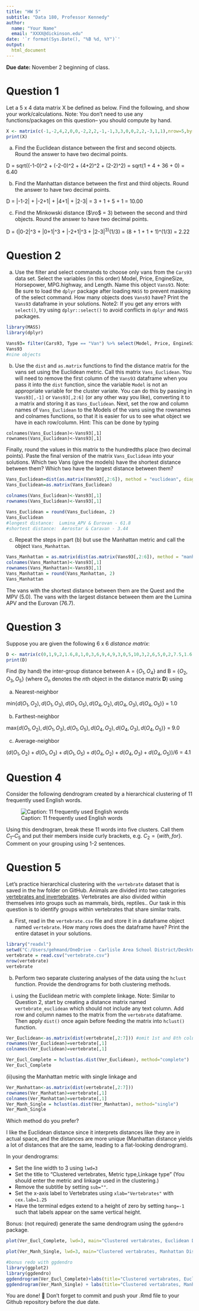 ```yaml
---
title: "HW 5"
subtitle: "Data 180, Professor Kennedy"
author: 
  name: "Your Name"
  email: "XXXX@dickinson.edu"
date: '`r format(Sys.Date(), "%B %d, %Y")`'
output: 
  html_document
---
```


**Due date:** November 2 beginning of class.

# Question 1
Let a 5 x 4 data matrix X be defined as below. Find the following, and show your work/calculations. Note: You don't need to use any functions/packages on this question-- you should compute by hand.

```r
X <- matrix(c(-1,-2,4,2,0,0,-2,2,2,-1,-1,3,3,0,0,2,2,-3,1,1),nrow=5,byrow = T)
print(X)
```

a) Find the Euclidean distance between the first and second objects. Round the answer to have two decimal points.   

D = sqrt((-1-0)^2 + (-2-0)^2 + (4+2)^2 + (2-2)^2) = sqrt(1 + 4 + 36 + 0) = 6.40  

b) Find the Manhattan distance between the first and third objects. Round the answer to have two decimal points.  

D = |-1-2| + |-2+1| + |4+1| + |2-3| = 3 + 1 + 5 + 1 = 10.00  

c) Find the Minkowski distance ($\ro$ = 3) between the second and third objects. Round the answer to have two decimal points.    

D = (|0-2|^3 + |0+1|^3 + |-2+1|^3 + |2-3|^3)^(1/3) = (8 + 1 + 1 + 1)^(1/3) = 2.22  

# Question 2
a) Use the filter and select commands to choose only vans from the `Cars93` data set. Select the variables (in this order) Model, Price, EngineSize, Horsepower, MPG.highway, and Length. Name this object `Vans93`. Note: Be sure to load the `dplyr` package after loading `MASS` to prevent masking of the select command. How many objects does `Vans93` have? Print the `Vans93` dataframe in your solutions. Note2: If you get any errors with `select()`, try using `dplyr::select()` to avoid conflicts in `dplyr` and `MASS` packages.
```r
library(MASS)
library(dplyr)

Vans93= filter(Cars93, Type == "Van") %>% select(Model, Price, EngineSize, Horsepower, MPG.highway, Length)
Vans93
#nine objects

```

b) Use the `dist` and `as.matrix` functions to find the distance matrix for the vans set using the Euclidean metric. Call this matrix `Vans_Euclidean`. You will need to remove the first column of the `Vans93` dataframe when you pass it into the `dist` function, since the variable `Model` is not an appropriate variable for the cluster variate. You can do this by passing in `Vans93[,-1]` or `Vans93[,2:6]` (or any other way you like), converting it to a matrix and storing it as `Vans_Euclidean`. Next, set the row and column names of `Vans_Euclidean` to the Models of the vans using the rownames and colnames functions, so that it is easier for us to see what object we have in each row/column. Hint: This can be done by typing

```
colnames(Vans_Euclidean)<-Vans93[,1]
rownames(Vans_Euclidean)<-Vans93[,1]
```

Finally, round the values in this matrix to the hundredths place (two decimal points). Paste the final version of the matrix `Vans_Euclidean` into your solutions. Which two Vans (give the models) have the shortest distance between them? Which two have the largest distance between them?
```r
Vans_Euclidean=dist(as.matrix(Vans93[,2:6]), method = "euclidean", diag=TRUE, upper=TRUE)
Vans_Euclidean=as.matrix(Vans_Euclidean)

colnames(Vans_Euclidean)<-Vans93[,1]
rownames(Vans_Euclidean)<-Vans93[,1]

Vans_Euclidean = round(Vans_Euclidean, 2)
Vans_Euclidean
#longest distance:  Lumina_APV & Eurovan - 61.8
#shortest distance:  Aerostar & Caravan - 3.44
```



c) Repeat the steps in part (b) but use the Manhattan metric and call the object `Vans_Manhattan`.
```r
Vans_Manhattan = as.matrix(dist(as.matrix(Vans93[,2:6]), method = "manhattan"))
colnames(Vans_Manhattan)<-Vans93[,1]
rownames(Vans_Manhattan)<-Vans93[,1]
Vans_Manhattan = round(Vans_Manhattan, 2)
Vans_Manhattan
```

The vans with the shortest distance between them are the Quest and the MPV (5.0). The vans with the largest distance between them are the Lumina APV and the Eurovan (76.7).

# Question 3
Suppose you are given the following 6 x 6 *distance matrix*:
```r
D <- matrix(c(0,1,9,2,1.6,8,1,0,3,6,9,4,9,3,0,5,10,3,2,6,5,0,2,7.5,1.6,9,10,2,0,5.5,8,4,3,7.5,5.5,0),nrow=6,byrow = T)
print(D)
```

Find (by hand) the inter-group distance between A = $\{O_1, O_4\}$ and B = $\{O_2, O_3, O_5\}$ (where $O_n$ denotes the $n$th object in the distance matrix **D**) using

a) Nearest-neighbor 

min$\{d(O_1, O_2), d(O_1, O_3), d(O_1, O_5), d(O_4, O_2), d(O_4, O_3), d(O_4, O_5)\}$ = 1.0

b) Farthest-neighbor  

max$\{d(O_1, O_2), d(O_1, O_3), d(O_1, O_5), d(O_4, O_2), d(O_4, O_3), d(O_4, O_5)\}$ = 9.0

c) Average-neighbor

$(d(O_1, O_2)+d(O_1, O_3)+d(O_1, O_5)+d(O_4, O_2)+d(O_4, O_3)+d(O_4, O_5))/6$ = 4.1

# Question 4
Consider the following dendrogram created by a hierarchical clustering of 11 frequently used English words.

![Caption: 11 frequently used English words](hw5-image.png)

Using this dendrogram, break these 11 words into five clusters. Call them $C_1 – C_5$ and put their members inside curly brackets, e.g. $C_2 = \{with, for\}$. Comment on your grouping using 1-2 sentences.



# Question 5
Let's practice hierarchical clustering with the `vertebrate` dataset that is saved in the hw folder on GitHub. Animals are divided into two categories [vertebrates and invertebrates](https://www.oum.ox.ac.uk/thezone/animals/animalid/divide.htm#:~:text=Invertebrates%20-%20animals%20without%20a%20backbone,a%20vertebrate%20or%20an%20invertebrate.). Vertebrates are also divided within themselves into groups such as mammals, birds, reptiles.. Our task in this question is to identify groups within vertebrates that share similar traits.

a) First, read in the `vertebrate.csv` file and store it in a dataframe object named `vertebrate`. How many rows does the dataframe have? Print the entire dataset in your solutions.
```r
library("readxl")
setwd("C:/Users/gehmand/OneDrive - Carlisle Area School District/Desktop/Data 180 dTomGehman/DATA180/hw5")
vertebrate = read.csv("vertebrate.csv")
nrow(vertebrate)
vertebrate
```

b) Perform two separate clustering analyses of the data using the `hclust` function. Provide the dendrograms for both clustering methods.

(i)	using the Euclidean metric with complete linkage. Note: Similar to Question 2, start by creating a distance matrix named `vertebrate_euclidean` which should not include any text column. Add row and column names to the matrix from the `vertebrate` dataframe. Then apply `dist()` once again before feeding the matrix into `hclust()` function.
```r
Ver_Euclidean<-as.matrix(dist(vertebrate[,2:7])) #omit 1st and 8th columns, contain text
rownames(Ver_Euclidean)=vertebrate[,1]
colnames(Ver_Euclidean)=vertebrate[,1]

Ver_Eucl_Complete = hclust(as.dist(Ver_Euclidean), method="complete")
Ver_Eucl_Complete
```

(ii)using the Manhattan metric with single linkage and
```r
Ver_Manhattan<-as.matrix(dist(vertebrate[,2:7]))
rownames(Ver_Manhattan)=vertebrate[,1]
colnames(Ver_Manhattan)=vertebrate[,1]
Ver_Manh_Single = hclust(as.dist(Ver_Manhattan), method="single")
Ver_Manh_Single
```

Which method do you prefer?

I like the Euclidean distance since it interprets distances like they are in actual space, and the distances are more unique (Manhattan distance yields a lot of distances that are the same, leading to a flat-looking dendrogram).  

In your dendrograms:

*	Set the line width to 3 using `lwd=3`
*	Set the title to "Clustered vertebrates, Metric type,\n Linkage type" (You should enter the metric and linkage used in the clustering.)
*	Remove the subtitle by setting `sub=""`.
*	Set the x-axis label to Vertebrates using `xlab="Vertebrates"` with `cex.lab=1.25`
*	Have the terminal edges extend to a height of zero by setting `hang=-1` such that labels appear on the same vertical height.



Bonus: (not required) generate the same dendrogram using the `ggdendro` package.

```r
plot(Ver_Eucl_Complete, lwd=3, main="Clustered vertabrates, Euclidean Distance,\nComplete Linkage", cex.lab=1.25, xlab="Vertebrates", hang=-1, sub="")

plot(Ver_Manh_Single, lwd=3, main="Clustered vertabrates, Manhattan Distance,\nSingle Linkage", cex.lab=1.25, xlab="Vertebrates", hang=-1, sub="")

#bonus redo with ggdendro
library(ggplot2)
library(ggdendro)
ggdendrogram(Ver_Eucl_Complete)+labs(title="Clustered vertabrates, Euclidean Distance,\nComplete Linkage")
ggdendrogram(Ver_Manh_Single) + labs(title="Clustered vertabrates, Manhattan Distance,\nSingle Linkage")

```


You are done! 🏁 Don't forget to commit and push your .Rmd file to your Github repository before the due date.


